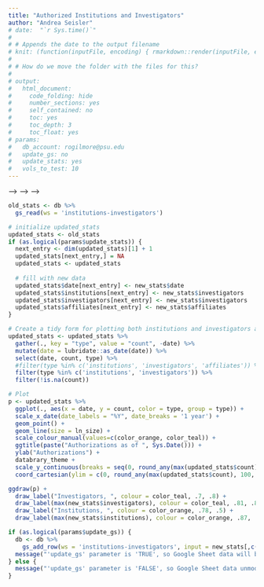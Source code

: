 ```yaml
---
title: "Authorized Institutions and Investigators"
author: "Andrea Seisler"
# date:  "`r Sys.time()`"
# 
# # Appends the date to the output filename
# knit: (function(inputFile, encoding) { rmarkdown::render(inputFile, encoding = encoding, output_file = paste0(substr(inputFile,1,nchar(inputFile)-4),'_',Sys.Date(),'.html')) })
# 
# # How do we move the folder with the files for this?
# 
# output: 
#   html_document:
#     code_folding: hide
#     number_sections: yes
#     self_contained: no
#     toc: yes
#     toc_depth: 3
#     toc_float: yes
# params:
#   db_account: rogilmore@psu.edu
#   update_gs: no
#   update_stats: yes
#   vols_to_test: 10
---
```


<!-- # Institutions & Authorized Users -->


<!-- At the moment, the `old_stats` come from google sheets. -->
<!-- Once we have API commands to upload new data, the `old_stats` can come from Databrary directly. -->

<!-- ```{r get-databrary-stats} -->
<!-- new_stats <- databraryapi::get_db_stats() -->
<!-- new_stats$date <- lubridate::as_datetime(new_stats$date) -->
<!-- ``` -->

<!-- <!-- Let's try a Google Sheets-centered workflow. --> -->
<!-- <!-- If this is the first time you are rendering this document in your current work session, please run this command to  --> -->
<!-- <!-- authenticate to Google from the command line, that is **outside of RMarkdown**: --> -->



<!-- ```{r data-from-googlesheets} -->
<!-- #key <- "1tvlIQzULrMtXo97aJu71ljdTmNXkwwpU9eOOasVer3g" -->
<!-- db <- gs_title('Databrary-analytics') -->
<!-- ``` -->

<!-- Now, let's load the data about the number of institutions and investigators. -->

```r
old_stats <- db %>%
  gs_read(ws = 'institutions-investigators')
```

<!-- We then update the old stats with new data if `params$update_stats` is TRUE. -->
<!-- In the current context, `params$update_stats` == `r params$update_stats`. -->

```r
# initialize updated_stats
updated_stats <- old_stats
if (as.logical(params$update_stats)) {
  next_entry <- dim(updated_stats)[1] + 1
  updated_stats[next_entry,] = NA
  updated_stats <- updated_stats
  
  # fill with new data
  updated_stats$date[next_entry] <- new_stats$date
  updated_stats$institutions[next_entry] <- new_stats$investigators
  updated_stats$investigators[next_entry] <- new_stats$investigators
  updated_stats$affiliates[next_entry] <- new_stats$affiliates
}
```

<!-- Now, we plot the data. -->

```r
# Create a tidy form for plotting both institutions and investigators and affiliates
updated_stats <- updated_stats %>%
  gather(., key = "type", value = "count", -date) %>%
  mutate(date = lubridate::as_date(date)) %>%
  select(date, count, type) %>%
  #filter(type %in% c('institutions', 'investigators', 'affiliates')) %>%
  filter(type %in% c('institutions', 'investigators')) %>%
  filter(!is.na(count))

# Plot
p <- updated_stats %>%
  ggplot(., aes(x = date, y = count, color = type, group = type)) +
  scale_x_date(date_labels = "%Y", date_breaks = '1 year') +
  geom_point() +
  geom_line(size = ln_size) +
  scale_colour_manual(values=c(color_orange, color_teal)) + 
  ggtitle(paste("Authorizations as of ", Sys.Date())) +
  ylab("Authorizations") +
  databrary_theme +
  scale_y_continuous(breaks = seq(0, round_any(max(updated_stats$count), 100, ceiling), 100), expand = c(0,0)) +
  coord_cartesian(ylim = c(0, round_any(max(updated_stats$count), 100, ceiling)))

ggdraw(p) + 
  draw_label("Investigators, ", colour = color_teal, .7, .8) +
  draw_label(max(new_stats$investigators), colour = color_teal, .81, .8) +
  draw_label("Institutions, ", colour = color_orange, .78, .5) +
  draw_label(max(new_stats$institutions), colour = color_orange, .87, .5)
```
<!-- Next, we update the Google Sheet if `params$update_gs` is TRUE. -->
<!-- In the current context, `params$update_gs` == `r params$update_gs`. -->

```r
if (as.logical(params$update_gs)) {
  db <- db %>%
    gs_add_row(ws = 'institutions-investigators', input = new_stats[,c(1, 4, 2, 3)])
  message("'update_gs' parameter is 'TRUE', so Google Sheet data will be updated.")
} else {
  message("'update_gs' parameter is 'FALSE', so Google Sheet data unmodified.")
}
```